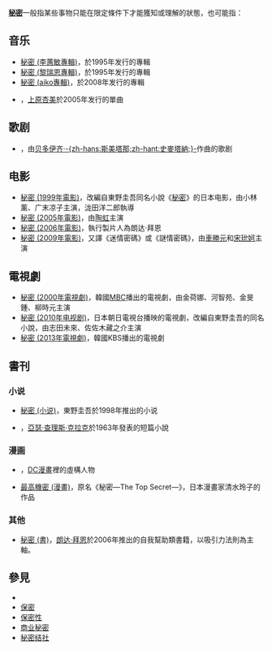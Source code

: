 {{see also|Secret}}
{{Wikt|秘密}}
'''[[秘密|秘密]]'''一般指某些事物只能在限定條件下才能獲知或理解的狀態，也可能指：
{{TOCright}}

==音乐==
*[[秘密_(李蕙敏專輯)|秘密 (李蕙敏專輯)]]，於1995年发行的專輯
*[[秘密_(黎瑞恩專輯)|秘密 (黎瑞恩專輯)]]，於1995年发行的專輯
*[[秘密_(aiko專輯)|秘密 (aiko專輯)]]，於2008年发行的專輯
*{{tsl|ja|秘密 (上原あずみの曲)|秘密 (上原杏美单曲)}}，[[上原杏美|上原杏美]]於2005年发行的單曲

==歌剧==
*{{tsl|cs|Tajemství (opera)|秘密 (歌剧)}}，由[[贝多伊齐·斯美塔那|贝多伊齐·-{zh-hans:斯美塔那;zh-hant:史麥塔納;}-]]作曲的歌剧

==电影==
*[[秘密_(1999年電影)|秘密 (1999年電影)]]，改編自東野圭吾同名小說《[[秘密_(小說)|秘密]]》的日本电影，由小林薰、广末凉子主演，泷田洋二郎執導
*[[秘密_(2005年電影)|秘密 (2005年電影)]]，由[[陶虹|陶虹]]主演
*[[秘密_(2006年電影)|秘密 (2006年電影)]]，執行製片人為朗达·拜恩
*[[秘密_(2009年電影)|秘密 (2009年電影)]]，又譯《迷情密碼》或《謎情密碼》，由[[車勝元|車勝元]]和[[宋玧妸|宋玧妸]]主演
==電視劇==
*[[秘密_(2000年電視劇)|秘密 (2000年電視劇)]]，韓國[[文化廣播_(韓國)|MBC]]播出的電視劇，由金荷娜、河智苑、金旻鍾、柳時元主演
*[[秘密_(2010年电视剧)|秘密 (2010年电视剧)]]，日本朝日電視台播映的電視劇，改編自東野圭吾的同名小說，由志田未來、佐佐木藏之介主演
*[[秘密_(2013年電視劇)|秘密 (2013年電視劇)]]，韓國KBS播出的電視劇

== 書刊 ==
===小说===
*[[秘密_(小说)|秘密 (小说)]]，東野圭吾於1998年推出的小说
*{{link-en|秘密 (短篇小說)|The Secret (short story)}}，[[亞瑟·查理斯·克拉克|亞瑟·查理斯·克拉克]]於1963年發表的短篇小說

===漫画===
*{{link-en|秘密 (漫畫人物)|Secret (comics)}}，[[DC漫畫|DC漫畫]]裡的虛構人物
*[[最高機密_(漫畫)|最高機密 (漫畫)]]，原名《秘密―The Top Secret―》，日本漫畫家清水玲子的作品

===其他===
*[[秘密_(書)|秘密 (書)]]，[[朗达·拜恩|朗达·拜恩]]於2006年推出的自我幫助類書籍，以吸引力法則為主軸。

==參見==
*{{Intitle|秘密}}
*[[保密|保密]]
*[[保密性|保密性]]
*[[商业秘密|商业秘密]]
*[[秘密结社|秘密结社]]

{{Disambig|cat=二字消歧义}}